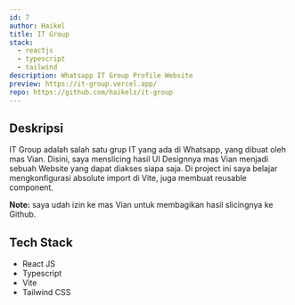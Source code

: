 ```yaml
---
id: 7
author: Haikel
title: IT Group
stack:
  - reactjs
  - typescript
  - tailwind
description: Whatsapp IT Group Profile Website
preview: https://it-group.vercel.app/
repo: https://github.com/haikelz/it-group
---
```


<LightboxImage
  src="https://ik.imagekit.io/haikelz/works/it-group.png?ik-sdk-version=javascript-1.4.3&updatedAt=1675550726948"
  alt="IT Group"
/>

## Deskripsi

IT Group adalah salah satu grup IT yang ada di Whatsapp, yang dibuat oleh mas Vian. Disini, saya menslicing hasil UI Designnya mas Vian menjadi sebuah Website yang dapat diakses siapa saja. Di project ini saya belajar mengkonfigurasi absolute import di Vite, juga membuat reusable component.

**Note:** saya udah izin ke mas Vian untuk membagikan hasil slicingnya ke Github.

## Tech Stack

- React JS
- Typescript
- Vite
- Tailwind CSS
